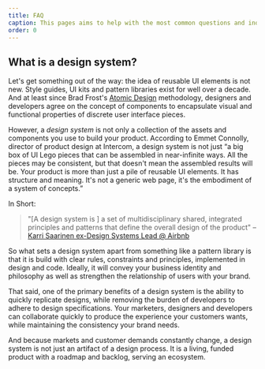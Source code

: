 ```yaml
---
title: FAQ
caption: This pages aims to help with the most common questions and inquiries.
order: 0
---
```


## What is a design system?

Let's get something out of the way: the idea of reusable UI elements is not new. Style guides, UI kits and pattern libraries exist for well over a decade. And at least since Brad Frost's [Atomic Design](https://bradfrost.com/blog/post/atomic-web-design/) methodology, designers and developers agree on the concept of components to encapsulate visual and functional properties of discrete user interface pieces.

However, a _design system_ is not only a collection of the assets and components you use to build your product. According to Emmet Connolly, director of product design at Intercom, a design system is not just “a big box of UI Lego pieces that can be assembled in near-infinite ways. All the pieces may be consistent, but that doesn't mean the assembled results will be. Your product is more than just a pile of reusable UI elements. It has structure and meaning. It's not a generic web page, it's the embodiment of a system of concepts.”

In Short:

> "[A design system is ] a set of multidisciplinary shared, integrated principles and patterns that define the overall design of the product"
> – [Karri Saarinen ex-Design Systems Lead @ Airbnb](https://www.youtube.com/watch?v=TuLY1cYM57g)

So what sets a design system apart from something like a pattern library is that it is build with clear rules, constraints and principles, implemented in design and code. Ideally, it will convey your business identity and philosophy as well as strengthen the relationship of users with your brand.

That said, one of the primary benefits of a design system is the ability to quickly replicate designs, while removing the burden of developers to adhere to design specifications. Your marketers, designers and developers can collaborate quickly to produce the experience your customers wants, while maintaining the consistency your brand needs.

And because markets and customer demands constantly change, a design system is not just an artifact of a design process. It is a living, funded product with a roadmap and backlog, serving an ecosystem.
